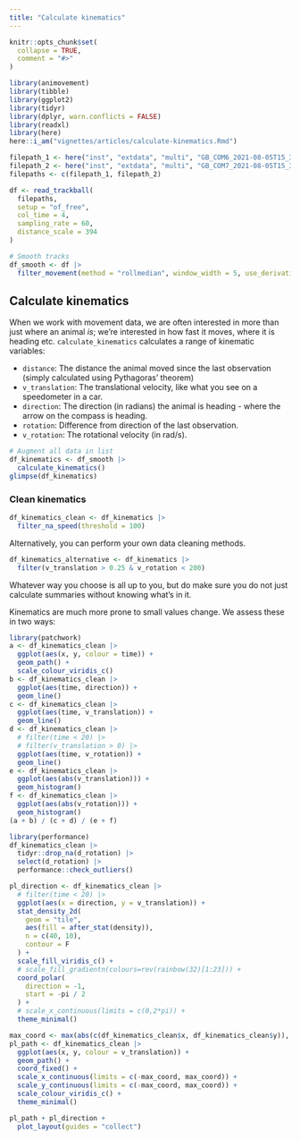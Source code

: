 ```yaml
---
title: "Calculate kinematics"
---
```


```r
knitr::opts_chunk$set(
  collapse = TRUE,
  comment = "#>"
)
```

```r
library(animovement)
library(tibble)
library(ggplot2)
library(tidyr)
library(dplyr, warn.conflicts = FALSE)
library(readxl)
library(here)
here::i_am("vignettes/articles/calculate-kinematics.Rmd")
```

```r
filepath_1 <- here("inst", "extdata", "multi", "GB_COM6_2021-08-05T15_37_55.csv")
filepath_2 <- here("inst", "extdata", "multi", "GB_COM7_2021-08-05T15_37_55.csv")
filepaths <- c(filepath_1, filepath_2)

df <- read_trackball(
  filepaths,
  setup = "of_free",
  col_time = 4,
  sampling_rate = 60,
  distance_scale = 394
)

# Smooth tracks
df_smooth <- df |>
  filter_movement(method = "rollmedian", window_width = 5, use_derivatives = TRUE)
```

## Calculate kinematics

When we work with movement data, we are often interested in more than just where an animal *is*; we're interested in how fast it moves, where it is heading etc. 
`calculate_kinematics` calculates a range of kinematic variables:

- `distance`: The distance the animal moved since the last observation (simply calculated using Pythagoras' theorem)
- `v_translation`: The translational velocity, like what you see on a speedometer in a car.
- `direction`: The direction (in radians) the animal is heading - where the arrow on the compass is heading.
- `rotation`: Difference from direction of the last observation.
- `v_rotation`: The rotational velocity (in rad/s).

```r
# Augment all data in list
df_kinematics <- df_smooth |>
  calculate_kinematics()
glimpse(df_kinematics)
```

### Clean kinematics

```r
df_kinematics_clean <- df_kinematics |>
  filter_na_speed(threshold = 100)
```

Alternatively, you can perform your own data cleaning methods.

```r
df_kinematics_alternative <- df_kinematics |>
  filter(v_translation > 0.25 & v_rotation < 200)
```

Whatever way you choose is all up to you, but do make sure you do not just calculate summaries without knowing what's in it. 

Kinematics are much more prone to small values change. We assess these in two ways:



```r
library(patchwork)
a <- df_kinematics_clean |>
  ggplot(aes(x, y, colour = time)) +
  geom_path() +
  scale_colour_viridis_c()
b <- df_kinematics_clean |>
  ggplot(aes(time, direction)) +
  geom_line()
c <- df_kinematics_clean |>
  ggplot(aes(time, v_translation)) +
  geom_line()
d <- df_kinematics_clean |>
  # filter(time < 20) |>
  # filter(v_translation > 0) |>
  ggplot(aes(time, v_rotation)) +
  geom_line()
e <- df_kinematics_clean |>
  ggplot(aes(abs(v_translation))) +
  geom_histogram()
f <- df_kinematics_clean |>
  ggplot(aes(abs(v_rotation))) +
  geom_histogram()
(a + b) / (c + d) / (e + f)

library(performance)
df_kinematics_clean |>
  tidyr::drop_na(d_rotation) |>
  select(d_rotation) |>
  performance::check_outliers()
```

```r
pl_direction <- df_kinematics_clean |>
  # filter(time < 20) |>
  ggplot(aes(x = direction, y = v_translation)) +
  stat_density_2d(
    geom = "tile",
    aes(fill = after_stat(density)),
    n = c(40, 10),
    contour = F
  ) +
  scale_fill_viridis_c() +
  # scale_fill_gradientn(colours=rev(rainbow(32)[1:23])) +
  coord_polar(
    direction = -1,
    start = -pi / 2
  ) +
  # scale_x_continuous(limits = c(0,2*pi)) +
  theme_minimal()

max_coord <- max(abs(c(df_kinematics_clean$x, df_kinematics_clean$y)), na.rm = TRUE)
pl_path <- df_kinematics_clean |>
  ggplot(aes(x, y, colour = v_translation)) +
  geom_path() +
  coord_fixed() +
  scale_x_continuous(limits = c(-max_coord, max_coord)) +
  scale_y_continuous(limits = c(-max_coord, max_coord)) +
  scale_colour_viridis_c() +
  theme_minimal()

pl_path + pl_direction +
  plot_layout(guides = "collect")
```

